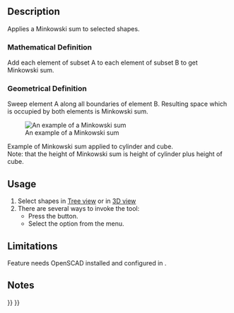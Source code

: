 <languages/>

{{Docnav
|[[OpenSCAD_Hull|Hull]]
|
|[[OpenSCAD_Workbench|OpenSCAD]]
|IconL=OpenSCAD_Hull.svg
|IconR=
|IconC=Workbench_OpenSCAD.svg
}}

{{GuiCommand
|Name=OpenSCAD Minkowski
|MenuLocation=OpenSCAD → Minkowski sum
|Workbenches=[[OpenSCAD_Workbench|OpenSCAD]]
}}

==Description==

Applies a Minkowski sum to selected shapes.

===Mathematical Definition===

Add each element of subset A to each element of subset B to get Minkowski sum.

===Geometrical Definition===

Sweep element A along all boundaries of element B. Resulting space which is occupied by both elements is Minkowski sum.

[[Image:Minkowski_example.jpg|An example of a Minkowski sum]]

Example of Minkowski sum applied to cylinder and cube.<br>
Note: that the height of Minkowski sum is height of cylinder plus height of cube.

==Usage==

# Select shapes in [[Tree_view|Tree view]] or in [[3D_view|3D view]]
# There are several ways to invoke the tool:
#* Press the {{Button|[[Image:OpenSCAD_Minkowski.svg|16px]] [[OpenSCAD_Minkowski|Minkowski sum]]}} button.
#* Select the {{MenuCommand|OpenSCAD → [[Image:OpenSCAD_Minkowski.svg|16px]] Minkowski sum}} option from the menu.

==Limitations==

Feature needs OpenSCAD installed and configured in {{MenuCommand|Edit → Preferences}}.

==Notes==


{{Docnav
|[[OpenSCAD_Hull|Hull]]
|
|[[OpenSCAD_Workbench|OpenSCAD]]
|IconL=OpenSCAD_Hull.svg
|IconR=
|IconC=Workbench_OpenSCAD.svg
}}

{{OpenSCAD_Tools_navi{{#translation:}}}}
{{Userdocnavi{{#translation:}}}}